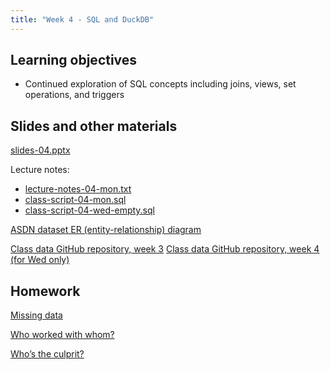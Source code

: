 ```yaml
---
title: "Week 4 - SQL and DuckDB"
---
```


## Learning objectives

-   Continued exploration of SQL concepts including joins, views, set operations, and triggers

## Slides and other materials

[slides-04.pptx](slides-04.pptx)

Lecture notes:

-   [lecture-notes-04-mon.txt](lecture-notes-04-mon.txt)
-   [class-script-04-mon.sql](class-script-04-mon.sql)
-   [class-script-04-wed-empty.sql](class-script-04-wed-empty.sql)


[ASDN dataset ER (entity-relationship) diagram](asdn-er-diagram.png)

[Class data GitHub repository, week 3](https://github.com/UCSB-Library-Research-Data-Services/bren-meds213-spring-2024-class-data/tree/main/week3)
[Class data GitHub repository, week 4 (for Wed only)](https://github.com/UCSB-Library-Research-Data-Services/bren-meds213-spring-2024-class-data/tree/main/week4)

## Homework

[Missing data](hw-04-1.qmd)

[Who worked with whom?](hw-04-2.qmd)

[Who's the culprit?](hw-04-3.qmd)
